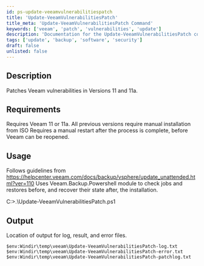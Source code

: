 ```yaml
---
id: ps-update-veeamvulnerabilitiespatch
title: 'Update-VeeamVulnerabilitiesPatch'
title_meta: 'Update-VeeamVulnerabilitiesPatch Command'
keywords: ['veeam', 'patch', 'vulnerabilities', 'update']
description: 'Documentation for the Update-VeeamVulnerabilitiesPatch command to patch Veeam vulnerabilities in Versions 11 and 11a.'
tags: ['update', 'backup', 'software', 'security']
draft: false
unlisted: false
---
```

## Description
Patches Veeam vulnerabilities in Versions 11 and 11a.

## Requirements
Requires Veeam 11 or 11a. All previous versions require manual installation from ISO
Requires a manual restart after the process is complete, before Veeam can be reopened.

## Usage
Follows guidelines from https://helpcenter.veeam.com/docs/backup/vsphere/update_unattended.html?ver=110
Uses Veeam.Backup.Powershell module to check jobs and restores before, and recover their state after, the installation.


C:\>.\Update-VeeamVulnerabilitiesPatch.ps1

## Output
Location of output for log, result, and error files.

    $env:Windir\temp\veeam\Update-VeeamVulnerabilitiesPatch-log.txt
    $env:Windir\temp\veeam\Update-VeeamVulnerabilitiesPatch-error.txt
    $env:Windir\temp\veeam\Update-VeeamVulnerabilitiesPatch-patchlog.txt









